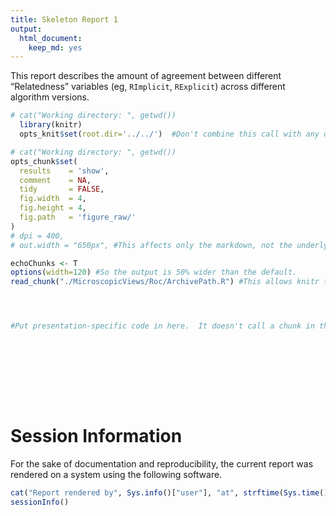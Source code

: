 ```yaml
---
title: Skeleton Report 1
output:
  html_document:
    keep_md: yes
---
```


This report describes the amount of agreement between different "Relatedness" variables (eg, `RImplicit`, `RExplicit`) across different algorithm versions.

<!--  Set the working directory to the repository's base directory; this assumes the report is nested inside of two directories.-->
```r
# cat("Working directory: ", getwd())
  library(knitr)
  opts_knit$set(root.dir='../../')  #Don't combine this call with any other chunk -especially one that uses file paths.
```

<!-- Set the report-wide options, and point to the external code file. -->
```r
# cat("Working directory: ", getwd())
opts_chunk$set(
  results    = 'show', 
  comment    = NA, 
  tidy       = FALSE,
  fig.width  = 4, 
  fig.height = 4, 
  fig.path   = 'figure_raw/'
)
# dpi = 400,
# out.width = "650px", #This affects only the markdown, not the underlying png file.  The height will be scaled appropriately.

echoChunks <- T
options(width=120) #So the output is 50% wider than the default.
read_chunk("./MicroscopicViews/Roc/ArchivePath.R") #This allows knitr to call chunks tagged in the underlying *.R file.

```

<!-- Load the sources.  Suppress the output when loading sources. --> 
```r
```

<!-- Load 'sourced' R files.  Suppress the output when loading packages. --> 
```r
```

<!-- Load any global functions and variables declared in the R file.  Suppress the output. --> 
```r
```

<!-- Declare any global functions specific to a Rmd output.  Suppress the output. --> 
```r
#Put presentation-specific code in here.  It doesn't call a chunk in the codebehind file.
```

<!-- Load the datasets.   -->
```r
```

<!-- Tweak the datasets.   -->
```r
```


```r
```

```r
```

```r
```

```r
```

```r
```

```r
```


# Session Information
For the sake of documentation and reproducibility, the current report was rendered on a system using the following software.

```r
cat("Report rendered by", Sys.info()["user"], "at", strftime(Sys.time(), "%Y-%m-%d, %H:%M %z"))
sessionInfo()
```
